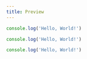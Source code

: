 ```yaml
---
title: Preview
---
```



<Preview>

```js
console.log('Hello, World!')
```

<Fragment slot="preview">

```js
console.log('Hello, World!')
```

</Fragment>

</Preview>

<Preview>

<Fragment slot="preview">

```js
console.log('Hello, World!')
```

</Fragment>

</Preview>
